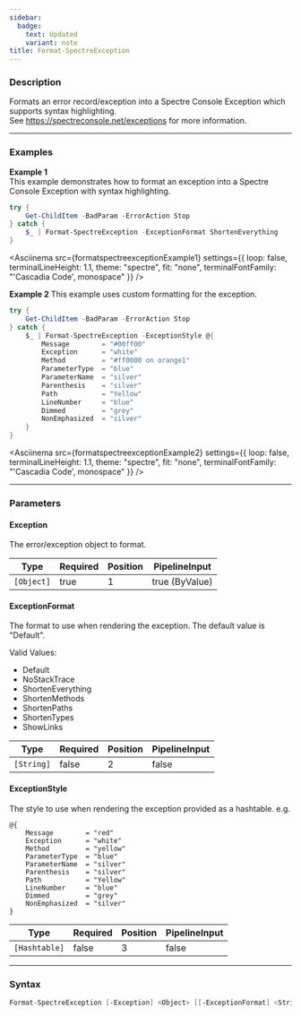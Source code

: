 ```yaml
---
sidebar:
  badge:
    text: Updated
    variant: note
title: Format-SpectreException
---
```









### Description

Formats an error record/exception into a Spectre Console Exception which supports syntax highlighting.  
See https://spectreconsole.net/exceptions for more information.



---


### Examples


**Example 1**  
This example demonstrates how to format an exception into a Spectre Console Exception with syntax highlighting.



```powershell
try {
    Get-ChildItem -BadParam -ErrorAction Stop
} catch {
    $_ | Format-SpectreException -ExceptionFormat ShortenEverything
}
```
<Asciinema
    src={formatspectreexceptionExample1}
    settings={{
        loop: false,
        terminalLineHeight: 1.1,
        theme: "spectre",
        fit: "none",
        terminalFontFamily: "'Cascadia Code', monospace"
    }}
/>


**Example 2**
This example uses custom formatting for the exception.



```powershell
try {
    Get-ChildItem -BadParam -ErrorAction Stop
} catch {
    $_ | Format-SpectreException -ExceptionStyle @{
        Message        = "#00ff00"
        Exception      = "white"
        Method         = "#ff0000 on orange1"
        ParameterType  = "blue"
        ParameterName  = "silver"
        Parenthesis    = "silver"
        Path           = "Yellow"
        LineNumber     = "blue"
        Dimmed         = "grey"
        NonEmphasized  = "silver"
    }
}
```
<Asciinema
    src={formatspectreexceptionExample2}
    settings={{
        loop: false,
        terminalLineHeight: 1.1,
        theme: "spectre",
        fit: "none",
        terminalFontFamily: "'Cascadia Code', monospace"
    }}
/>


---


### Parameters
#### **Exception**

The error/exception object to format.






|Type      |Required|Position|PipelineInput |
|----------|--------|--------|--------------|
|`[Object]`|true    |1       |true (ByValue)|



#### **ExceptionFormat**

The format to use when rendering the exception. The default value is "Default".



Valid Values:

* Default
* NoStackTrace
* ShortenEverything
* ShortenMethods
* ShortenPaths
* ShortenTypes
* ShowLinks






|Type      |Required|Position|PipelineInput|
|----------|--------|--------|-------------|
|`[String]`|false   |2       |false        |



#### **ExceptionStyle**

The style to use when rendering the exception provided as a hashtable. e.g. 
```
@{
    Message        = "red"
    Exception      = "white"
    Method         = "yellow"
    ParameterType  = "blue"
    ParameterName  = "silver"
    Parenthesis    = "silver"
    Path           = "Yellow"
    LineNumber     = "blue"
    Dimmed         = "grey"
    NonEmphasized  = "silver"
}
```






|Type         |Required|Position|PipelineInput|
|-------------|--------|--------|-------------|
|`[Hashtable]`|false   |3       |false        |





---


### Syntax
```powershell
Format-SpectreException [-Exception] <Object> [[-ExceptionFormat] <String>] [[-ExceptionStyle] <Hashtable>] [<CommonParameters>]
```

